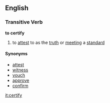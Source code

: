 ==English==
===Transitive Verb===
'''to certify'''

#to [[attest]] to as the [[truth]] or [[meeting]] a [[standard]]

====Synonyms====
*[[attest]]
*[[witness]]
*[[vouch]]
*[[approve]]
*[[confirm]]

[[it:certify]]